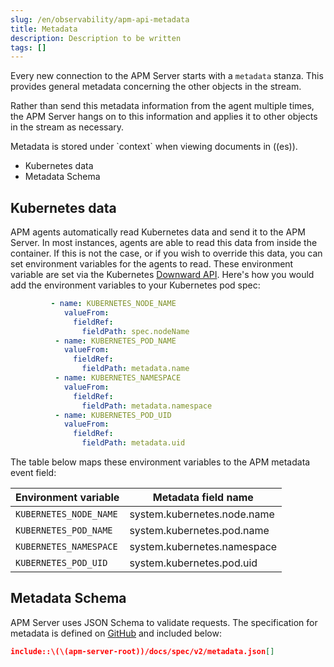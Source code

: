 ```yaml
---
slug: /en/observability/apm-api-metadata
title: Metadata
description: Description to be written
tags: []
---
```


<div id="apm-api-metadata"></div>

Every new connection to the APM Server starts with a `metadata` stanza.
This provides general metadata concerning the other objects in the stream.

Rather than send this metadata information from the agent multiple times,
the APM Server hangs on to this information and applies it to other objects in the stream as necessary.

<DocCallOut title="Tip">
Metadata is stored under `context` when viewing documents in ((es)).
</DocCallOut>

* <DocLink slug="/en/observability/apm-api-metadata" section="kubernetes-data">Kubernetes data</DocLink>
* <DocLink slug="/en/observability/apm-api-metadata" section="metadata-schema">Metadata Schema</DocLink>

<div id="apm-api-kubernetes-data"></div>

## Kubernetes data

APM agents automatically read Kubernetes data and send it to the APM Server.
In most instances, agents are able to read this data from inside the container.
If this is not the case, or if you wish to override this data, you can set environment variables for the agents to read.
These environment variable are set via the Kubernetes [Downward API](https://kubernetes.io/docs/tasks/inject-data-application/environment-variable-expose-pod-information/#use-pod-fields-as-values-for-environment-variables).
Here's how you would add the environment variables to your Kubernetes pod spec:

```yaml
         - name: KUBERNETES_NODE_NAME
            valueFrom:
              fieldRef:
                fieldPath: spec.nodeName
          - name: KUBERNETES_POD_NAME
            valueFrom:
              fieldRef:
                fieldPath: metadata.name
          - name: KUBERNETES_NAMESPACE
            valueFrom:
              fieldRef:
                fieldPath: metadata.namespace
          - name: KUBERNETES_POD_UID
            valueFrom:
              fieldRef:
                fieldPath: metadata.uid
```

The table below maps these environment variables to the APM metadata event field:

| Environment variable | Metadata field name |
|---|---|
| `KUBERNETES_NODE_NAME` | system.kubernetes.node.name |
| `KUBERNETES_POD_NAME` | system.kubernetes.pod.name |
| `KUBERNETES_NAMESPACE` | system.kubernetes.namespace |
| `KUBERNETES_POD_UID` | system.kubernetes.pod.uid |

<div id="apm-api-metadata-schema"></div>

## Metadata Schema

APM Server uses JSON Schema to validate requests. The specification for metadata is defined on
[GitHub](https://github.com/elastic/apm-server/blob/((minor-version))/docs/spec/v2/metadata.json) and included below:

```json
include::\(\(apm-server-root))/docs/spec/v2/metadata.json[]
```